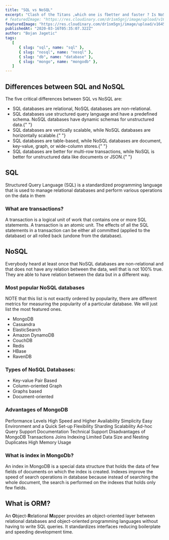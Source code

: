 ```yaml
---
title: "SQL vs NoSQL"
excerpt: "Clash of the Titans ,which one is fbetter and faster ? Is NoSQL faster than SQL? Not really, as well as the SQL is not faster than NoSQL. Which one to choose than? Both have advantages and disadvantages, lets dig deeper and findout. "
# featuredImage: "https://res.cloudinary.com/dr1sm5gnj/image/upload/v1645127894/igutech/b12_dk90fa.jpg"
featuredImage: "https://res.cloudinary.com/dr1sm5gnj/image/upload/v1645140440/igutech/tobias-fischer-PkbZahEG2Ng-unsplash_i3cx8b.jpg"
publishedAt: "2020-03-16T05:35:07.322Z"
author: "Bojan Jagetic"
tags:
   [
      { slug: "sql", name: "sql" },
      { slug: "nosql", name: "nosql" },
      { slug: "db", name: "database" },
      { slug: "mongo", name: "mongodb" },
   ]
---
```


## Differences between SQL and NoSQL

The five critical differences between SQL vs NoSQL are:

<ul>
	<li>SQL databases are relational, NoSQL databases are non-relational. </li>
	<li>
		SQL databases use structured query language and have a predefined schema. NoSQL
		databases have dynamic schemas for unstructured data.{" "}
	</li>
	<li>
		SQL databases are vertically scalable, while NoSQL databases are horizontally
		scalable.{" "}
	</li>
	<li>
		SQL databases are table-based, while NoSQL databases are document, key-value, graph,
		or wide-column stores.{" "}
	</li>
	<li>
		SQL databases are better for multi-row transactions, while NoSQL is better for
		unstructured data like documents or JSON.{" "}
	</li>
</ul>

## SQL

Structured Query Language (SQL) is a standardized programming language that is used to manage relational databases and perform various operations on the data in them

### What are transactions?

<TestComponent>
	A transaction is a logical unit of work that contains one or more SQL statements. A
	transaction is an atomic unit. The effects of all the SQL statements in a transaction
	can be either all committed (applied to the database) or all rolled back (undone from
	the database).
</TestComponent>

## NoSQL

Everybody heard at least once that NoSQL databases are non-relational and that does not have any relation between the data, well that is not 100% true. They are able to have relation between the data but in a different way.

### Most popular NoSQL databases

NOTE that this list is not exactly ordered by popularity, there are different metrics for measuring the popularity of a particular database. We will just list the most featured ones.

<ul>
	<li>MongoDB </li>
	<li>Cassandra </li>
	<li>ElasticSearch </li>
	<li>Amazon DynamoDB </li>
	<li>CouchDB </li>
	<li>Redis </li>
	<li>HBase </li>
	<li>RavenDB </li>
</ul>

### Types of NoSQL Databases:

<ul>
	<li>Key-value Pair Based </li>
	<li>Column-oriented Graph </li>
	<li>Graphs based </li>
	<li>Document-oriented </li>
</ul>

### Advantages of MongoDB

Performance Levels
High Speed and Higher Availability
Simplicity
Easy Environment and a Quick Set-up
Flexibility
Sharding
Scalability
Ad-hoc Query Support
Documentation
Technical Support
Disadvantages of MongoDB
Transactions
Joins
Indexing
Limited Data Size and Nesting
Duplicates
High Memory Usage

### What is index in MongoDb?

An index in MongoDB is a special data structure that holds the data of few fields of documents on which the index is created. Indexes improve the speed of search operations in database because instead of searching the whole document, the search is performed on the indexes that holds only few fields.

## What is ORM?

An <b>O</b>bject-<b>R</b>elational <b>M</b>apper provides an object-oriented layer between relational databases and object-oriented programming languages without having to write SQL queries. It standardizes interfaces reducing boilerplate and speeding development time.
